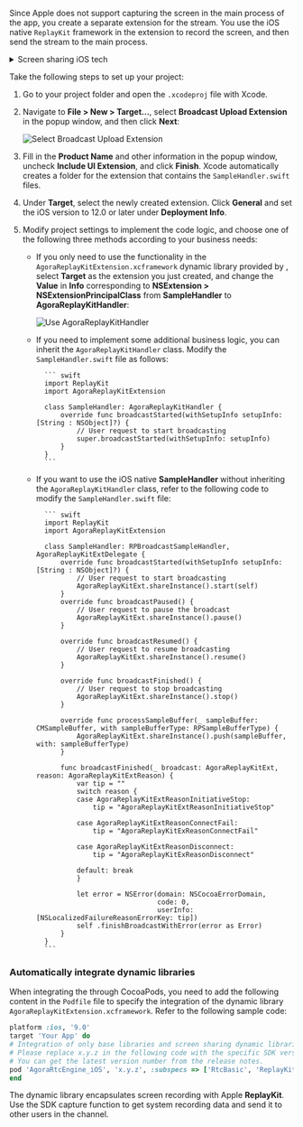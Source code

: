 <PlatformWrapper platform = "ios">

Since Apple does not support capturing the screen in the main process of the app, you create a separate extension for the <Vg k="SCR_SHR" /> stream. You use the iOS native `ReplayKit` framework in the extension to record the screen, and then send the <Vg k="SCR_SHR" /> stream to the main process.

<details>
<summary>Screen sharing iOS tech</summary>

![Screen Sharing iOS Tech](/images/rtc-sdk/screen-sharing-ios-tech.svg)
</details>

Take the following steps to set up your <Vg k="SCR_SHR" /> project:

1. Go to your project folder and open the `.xcodeproj` file with Xcode.
1. Navigate to **File > New > Target...**, select **Broadcast Upload Extension** in the popup window, and then click **Next**:

    ![Select Broadcast Upload Extension](/images/rtc-sdk/screen-sharing-ios-select-broadcast-upload-extension.png)

1. Fill in the **Product Name** and other information in the popup window, uncheck **Include UI Extension**, and click **Finish**. Xcode automatically creates a folder for the extension that contains the `SampleHandler.swift` files.
1. Under **Target**, select the newly created extension. Click **General** and set the iOS version to 12.0 or later under **Deployment Info**.

1. Modify project settings to implement the <Vg k="SCR_SHR" /> code logic, and choose one of the following three methods according to your business needs:

    - If you only need to use the functionality in the `AgoraReplayKitExtension.xcframework` dynamic library provided by <Vg k="COMPANY" />, select **Target** as the extension you just created, and change the **Value** in **Info** corresponding to **NSExtension > NSExtensionPrincipalClass** from **SampleHandler** to **AgoraReplayKitHandler**:

        ![Use AgoraReplayKitHandler](/images/rtc-sdk/screen-sharing-ios-use-agorareplaykithandler.png)

    - If you need to implement some additional business logic, you can inherit the `AgoraReplayKitHandler` class. Modify the `SampleHandler.swift` file as follows:

            ``` swift
            import ReplayKit
            import AgoraReplayKitExtension

            class SampleHandler: AgoraReplayKitHandler {
                override func broadcastStarted(withSetupInfo setupInfo: [String : NSObject]?) {
                    // User request to start broadcasting
                    super.broadcastStarted(withSetupInfo: setupInfo)
                }
            }
            ```

    - If you want to use the iOS native **SampleHandler** without inheriting the `AgoraReplayKitHandler` class, refer to the following code to modify the `SampleHandler.swift` file:

            ``` swift
            import ReplayKit
            import AgoraReplayKitExtension

            class SampleHandler: RPBroadcastSampleHandler, AgoraReplayKitExtDelegate {
                override func broadcastStarted(withSetupInfo setupInfo: [String : NSObject]?) {
                    // User request to start broadcasting
                    AgoraReplayKitExt.shareInstance().start(self)
                }
                override func broadcastPaused() {
                    // User request to pause the broadcast
                    AgoraReplayKitExt.shareInstance().pause()
                }

                override func broadcastResumed() {
                    // User request to resume broadcasting
                    AgoraReplayKitExt.shareInstance().resume()
                }

                override func broadcastFinished() {
                    // User request to stop broadcasting
                    AgoraReplayKitExt.shareInstance().stop()
                }

                override func processSampleBuffer(_ sampleBuffer: CMSampleBuffer, with sampleBufferType: RPSampleBufferType) {
                    AgoraReplayKitExt.shareInstance().push(sampleBuffer, with: sampleBufferType)
                }

                func broadcastFinished(_ broadcast: AgoraReplayKitExt, reason: AgoraReplayKitExtReason) {
                    var tip = ""
                    switch reason {
                    case AgoraReplayKitExtReasonInitiativeStop:
                        tip = "AgoraReplayKitExtReasonInitiativeStop"

                    case AgoraReplayKitExtReasonConnectFail:
                        tip = "AgoraReplayKitExReasonConnectFail"

                    case AgoraReplayKitExtReasonDisconnect:
                        tip = "AgoraReplayKitExReasonDisconnect"

                    default: break
                    }

                    let error = NSError(domain: NSCocoaErrorDomain,
                                        code: 0,
                                        userInfo: [NSLocalizedFailureReasonErrorKey: tip])
                    self .finishBroadcastWithError(error as Error)
                }
            }
            ```

### Automatically integrate dynamic libraries

When integrating the <Vg k="COMPANY" /> <Vg k="VSDK" /> through CocoaPods, you need to add the following content in the `Podfile` file to specify the integration of the <Vg k="SCR_SHR" /> dynamic library `AgoraReplayKitExtension.xcframework`. Refer to the following sample code:

```ruby
platform :ios, '9.0'
target 'Your App' do
# Integration of only base libraries and screen sharing dynamic libraries
# Please replace x.y.z in the following code with the specific SDK version number. 
# You can get the latest version number from the release notes.
pod 'AgoraRtcEngine_iOS', 'x.y.z', :subspecs => ['RtcBasic', 'ReplayKit']
end
```

The <Vg k="SCR_SHR" /> dynamic library encapsulates screen recording with Apple **ReplayKit**. Use the SDK capture function to get system recording data and send it to other users in the channel.

</PlatformWrapper>